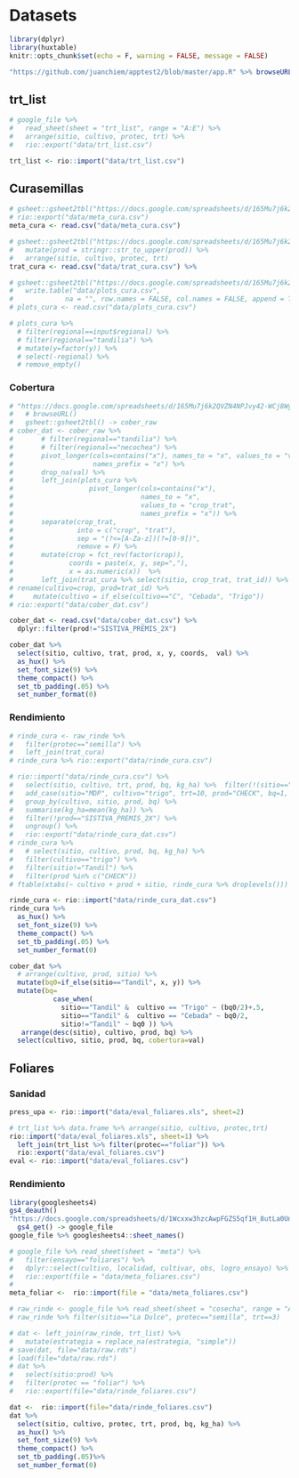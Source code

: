 # Datasets

```{r, include=FALSE}
library(dplyr)
library(huxtable)
knitr::opts_chunk$set(echo = F, warning = FALSE, message = FALSE)
```

```{r app, eval=FALSE}
"https://github.com/juanchiem/apptest2/blob/master/app.R" %>% browseURL()
```

## trt_list

```{r}
# google_file %>%
#   read_sheet(sheet = "trt_list", range = "A:E") %>%
#   arrange(sitio, cultivo, protec, trt) %>% 
#   rio::export("data/trt_list.csv") 

trt_list <- rio::import("data/trt_list.csv")
```

## Curasemillas

```{r Meta, eval=FALSE}
# gsheet::gsheet2tbl("https://docs.google.com/spreadsheets/d/165Mu7j6k2QVZN4NPJvy42-WCj8WyH4C-flKlEF-NB4Y/edit#gid=663634411") %>% 
# rio::export("data/meta_cura.csv")
meta_cura <- read.csv("data/meta_cura.csv")
```

```{r Cura-trat, eval=FALSE}
# gsheet::gsheet2tbl("https://docs.google.com/spreadsheets/d/165Mu7j6k2QVZN4NPJvy42-WCj8WyH4C-flKlEF-NB4Y/edit#gid=1796511474") %>%  
#   mutate(prod = stringr::str_to_upper(prod)) %>% 
#   arrange(sitio, cultivo, protec, trt) 
trat_cura <- read.csv("data/trat_cura.csv") %>% 
```

```{r cura-croquis, eval=FALSE}
# gsheet::gsheet2tbl("https://docs.google.com/spreadsheets/d/165Mu7j6k2QVZN4NPJvy42-WCj8WyH4C-flKlEF-NB4Y/edit#gid=1847280538") %>% 
#   write.table("data/plots_cura.csv",
#             na = "", row.names = FALSE, col.names = FALSE, append = TRUE, sep = ",")
# plots_cura <- read.csv("data/plots_cura.csv")

# plots_cura %>%
  # filter(regional==input$regional) %>%
  # filter(regional=="tandilia") %>%
  # mutate(y=factor(y)) %>%
  # select(-regional) %>%
  # remove_empty()
```

### Cobertura

```{r eval=FALSE}
# "https://docs.google.com/spreadsheets/d/165Mu7j6k2QVZN4NPJvy42-WCj8WyH4C-flKlEF-NB4Y/edit#gid=1038456513" %>%
#   # browseURL()
#   gsheet::gsheet2tbl() -> cober_raw
# cober_dat <- cober_raw %>%
#       # filter(regional=="tandilia") %>%
#       # filter(regional=="necochea") %>%
#       pivot_longer(cols=contains("x"), names_to = "x", values_to = "val",
#                    names_prefix = "x") %>%
#       drop_na(val) %>%
#       left_join(plots_cura %>%
#                   pivot_longer(cols=contains("x"),
#                                names_to = "x",
#                                values_to = "crop_trat",
#                                names_prefix = "x")) %>%
#       separate(crop_trat,
#                into = c("crop", "trat"),
#                sep = "(?<=[A-Za-z])(?=[0-9])",
#                remove = F) %>%
#       mutate(crop = fct_rev(factor(crop)),
#              coords = paste(x, y, sep=","),
#              x = as.numeric(x))  %>%
#       left_join(trat_cura %>% select(sitio, crop_trat, trat_id)) %>%
# rename(cultivo=crop, prod=trat_id) %>%
#     mutate(cultivo = if_else(cultivo=="C", "Cebada", "Trigo"))
# rio::export("data/cober_dat.csv")

cober_dat <- read.csv("data/cober_dat.csv") %>% 
  dplyr::filter(prod!="SISTIVA_PREMIS_2X") 

cober_dat %>% 
  select(sitio, cultivo, trat, prod, x, y, coords,	val) %>% 
  as_hux() %>% 
  set_font_size(9) %>% 
  theme_compact() %>% 
  set_tb_padding(.05) %>% 
  set_number_format(0)

```

### Rendimiento

```{r eval=FALSE}
# rinde_cura <- raw_rinde %>% 
#   filter(protec=="semilla") %>% 
#   left_join(trat_cura)
# rinde_cura %>% rio::export("data/rinde_cura.csv")

# rio::import("data/rinde_cura.csv") %>%
#   select(sitio, cultivo, trt, prod, bq, kg_ha) %>%  filter(!(sitio=="La Dulce" & cultivo =="trigo" & trt ==3 & kg_ha > 2700)) %>% 
#   add_case(sitio="MDP", cultivo="trigo", trt=10, prod="CHECK", bq=1, kg_ha=3819) %>% 
#   group_by(cultivo, sitio, prod, bq) %>% 
#   summarise(kg_ha=mean(kg_ha)) %>% 
#   filter(!prod=="SISTIVA_PREMIS_2X") %>%
#   ungroup() %>% 
#   rio::export("data/rinde_cura_dat.csv")
# rinde_cura %>% 
#   # select(sitio, cultivo, prod, bq, kg_ha) %>% 
#   filter(cultivo=="trigo") %>% 
#   filter(sitio!="Tandil") %>% 
#   filter(prod %in% c("CHECK"))
# ftable(xtabs(~ cultivo + prod + sitio, rinde_cura %>% droplevels()))
```

```{r}
rinde_cura <- rio::import("data/rinde_cura_dat.csv")
rinde_cura %>% 
  as_hux() %>% 
  set_font_size(9) %>% 
  theme_compact() %>% 
  set_tb_padding(.05) %>% 
  set_number_format(0)
```

```{r}
cober_dat %>% 
  # arrange(cultivo, prod, sitio) %>% 
  mutate(bq0=if_else(sitio=="Tandil", x, y)) %>% 
  mutate(bq=
           case_when(
             sitio=="Tandil" &  cultivo == "Trigo" ~ (bq0/2)+.5,
             sitio=="Tandil" &  cultivo == "Cebada" ~ bq0/2,
             sitio!="Tandil" ~ bq0 )) %>% 
   arrange(desc(sitio), cultivo, prod, bq) %>% 
  select(cultivo, sitio, prod, bq, cobertura=val) 

```


## Foliares

### Sanidad


```{r}
press_upa <- rio::import("data/eval_foliares.xls", sheet=2)
```

```{r}
# trt_list %>% data.frame %>% arrange(sitio, cultivo, protec,trt)
rio::import("data/eval_foliares.xls", sheet=1) %>%
  left_join(trt_list %>% filter(protec=="foliar")) %>%
  rio::export("data/eval_foliares.csv")
eval <- rio::import("data/eval_foliares.csv") 
```


### Rendimiento

```{r, eval=FALSE}
library(googlesheets4)
gs4_deauth()
"https://docs.google.com/spreadsheets/d/1Wcxxw3hzcAwpFGZS5qf1H_8utLa0UnMIG6-sztdsYug/edit?usp=sharing" %>%
  gs4_get() -> google_file
google_file %>% googlesheets4::sheet_names()
```

```{r, eval=FALSE}
# google_file %>% read_sheet(sheet = "meta") %>% 
#   filter(ensayo=="foliares") %>% 
#   dplyr::select(cultivo, localidad, cultivar, obs, logro_ensayo) %>% 
#   rio::export(file = "data/meta_foliares.csv") 
# 
meta_foliar <-  rio::import(file = "data/meta_foliares.csv")

# raw_rinde <- google_file %>% read_sheet(sheet = "cosecha", range = "A:I")
# raw_rinde %>% filter(sitio=="La Dulce", protec=="semilla", trt==3)

# dat <- left_join(raw_rinde, trt_list) %>% 
#   mutate(estrategia = replace_na(estrategia, "simple"))
# save(dat, file="data/raw.rds")
# load(file="data/raw.rds")
# dat %>%
#   select(sitio:prod) %>% 
#   filter(protec == "foliar") %>%
#   rio::export(file="data/rinde_foliares.csv")
```


```{r}
dat <-  rio::import(file="data/rinde_foliares.csv")
dat %>% 
  select(sitio, cultivo, protec, trt, prod, bq, kg_ha) %>% 
  as_hux() %>% 
  set_font_size(9) %>% 
  theme_compact() %>% 
  set_tb_padding(.05)%>% 
  set_number_format(0)
```